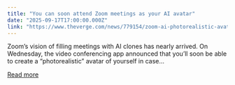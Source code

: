 ```yaml
---
title: "You can soon attend Zoom meetings as your AI avatar"
date: "2025-09-17T17:00:00.000Z"
link: "https://www.theverge.com/news/779154/zoom-ai-photorealistic-avatars-live-translation"
---
```


Zoom’s vision of filling meetings with AI clones has nearly arrived. On Wednesday, the video conferencing app announced that you’ll soon be able to create a “photorealistic” avatar of yourself in case...

[Read more](https://www.theverge.com/news/779154/zoom-ai-photorealistic-avatars-live-translation)
